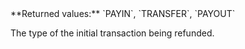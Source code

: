 <ParamField body="InitialTransactionType" type="string">     
**Returned values:** `PAYIN`, `TRANSFER`, `PAYOUT`

The type of the initial transaction being refunded.  
</ParamField>